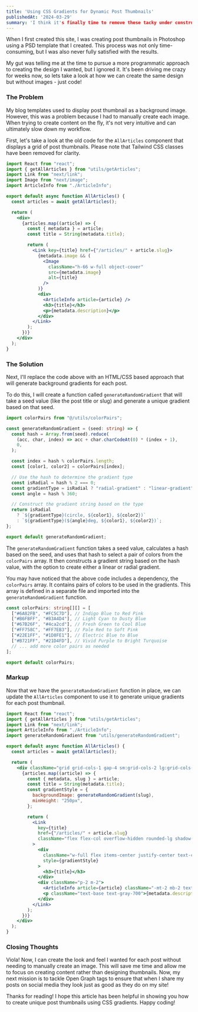 ```yaml
---
title: 'Using CSS Gradients for Dynamic Post Thumbnails'
publishedAt: '2024-03-29'
summary: 'I think it's finally time to remove these tacky under construction GIFs and make some changes around here! Check out this article to see how I did it!'
---
```


When I first created this site, I was creating post thumbnails in Photoshop using
a PSD template that I created. This process was not only time-consuming, but I was also never fully satisfied with the results.

My gut was telling me at the time to pursue a more programmatic approach to creating the design I wanted, but I ignored it.
It's been driving me crazy for weeks now, so lets take a look at how we can create the same design but without images - just code!

### The Problem

My blog templates used to display post thumbnail as a background image. However, this was a problem because I had to manually
create each image. When trying to create content on the fly, it's not very intuitive and can ultimately slow down my workflow.

First, let's take a look at the old code for the `AllArticles` component that displays a grid of post thumbnails. Please note that Tailwind CSS classes have been removed for clarity.

```jsx
import React from "react";
import { getAllArticles } from "utils/getArticles";
import Link from "next/link";
import Image from "next/image";
import ArticleInfo from "./ArticleInfo";

export default async function AllArticles() {
  const articles = await getAllArticles();

  return (
    <div>
      {articles.map((article) => {
        const { metadata } = article;
        const title = String(metadata.title);

        return (
          <Link key={title} href={"/articles/" + article.slug}>
            {metadata.image && (
              <Image
                className="h-66 w-full object-cover"
                src={metadata.image}
                alt={title}
              />
            )}
            <div>
              <ArticleInfo article={article} />
              <h3>{title}</h3>
              <p>{metadata.description}</p>
            </div>
          </Link>
        );
      })}
    </div>
  );
}
```

### The Solution

Next, I'll replace the code above with an HTML/CSS based approach that will generate background gradients for each post.

To do this, I will create a function called `generateRandomGradient` that will take a seed value (like the post title or slug) and generate a unique gradient based on that seed.

```typescript
import colorPairs from "@/utils/colorPairs";

const generateRandomGradient = (seed: string) => {
  const hash = Array.from(seed).reduce(
    (acc, char, index) => acc + char.charCodeAt(0) * (index + 1),
    0,
  );

  const index = hash % colorPairs.length;
  const [color1, color2] = colorPairs[index];

  // Use the hash to determine the gradient type
  const isRadial = hash % 2 === 0;
  const gradientType = isRadial ? "radial-gradient" : "linear-gradient";
  const angle = hash % 360;

  // Construct the gradient string based on the type
  return isRadial
    ? `${gradientType}(circle, ${color1}, ${color2})`
    : `${gradientType}(${angle}deg, ${color1}, ${color2})`;
};

export default generateRandomGradient;
```

The `generateRandomGradient` function takes a seed value, calculates a hash based on the seed, and uses that hash to select a pair of colors from the `colorPairs` array.
It then constructs a gradient string based on the hash value, with the option to create either a linear or radial gradient.

You may have noticed that the above code includes a dependency, the `colorPairs` array. It contains pairs of colors to be used in the gradients. This array is defined in a separate file and
imported into the `generateRandomGradient` function.

```typescript
const colorPairs: string[][] = [
  ["#6A82FB", "#FC5C7D"], // Indigo Blue to Red Pink
  ["#B6FBFF", "#83A4D4"], // Light Cyan to Dusty Blue
  ["#67B26F", "#4ca2cd"], // Fresh Green to Cool Blue
  ["#FF758C", "#FF7EB3"], // Pale Red to Soft Pink
  ["#22E1FF", "#1D8FE1"], // Electric Blue to Blue
  ["#B721FF", "#21D4FD"], // Vivid Purple to Bright Turquoise
  // ... add more color pairs as needed
];

export default colorPairs;
```

### Markup

Now that we have the `generateRandomGradient` function in place, we can update the `AllArticles` component to use it to generate unique gradients for each post thumbnail.

```jsx
import React from "react";
import { getAllArticles } from "utils/getArticles";
import Link from "next/link";
import ArticleInfo from "./ArticleInfo";
import generateRandomGradient from "utils/generateRandomGradient";

export default async function AllArticles() {
  const articles = await getAllArticles();

  return (
    <div className="grid grid-cols-1 gap-4 sm:grid-cols-2 lg:grid-cols-3 px-4 sm:px-0">
      {articles.map((article) => {
        const { metadata, slug } = article;
        const title = String(metadata.title);
        const gradientStyle = {
          backgroundImage: generateRandomGradient(slug),
          minHeight: "250px",
        };

        return (
          <Link
            key={title}
            href={"/articles/" + article.slug}
            className="flex flex-col overflow-hidden rounded-lg shadow-sm transition-shadow duration-200 hover:shadow-lg"
          >
            <div
              className="w-full flex items-center justify-center text-center p-4"
              style={gradientStyle}
            >
              <h3>{title}</h3>
            </div>
            <div className="p-2 m-2">
              <ArticleInfo article={article} className="-mt-2 mb-2 text-xs" />
              <p className="text-base text-gray-700">{metadata.description}</p>
            </div>
          </Link>
        );
      })}
    </div>
  );
}
```

### Closing Thoughts

Viola! Now, I can create the look and feel I wanted for each post without needing to manually create an image. This will save me time and allow me to focus on creating content rather than designing thumbnails.
Now, my next mission is to tackle Open Graph tags to ensure that when I share my posts on social media they look just as good as they do on my site!

Thanks for reading! I hope this article has been helpful in showing you how to create unique post thumbnails using CSS gradients. Happy coding!
